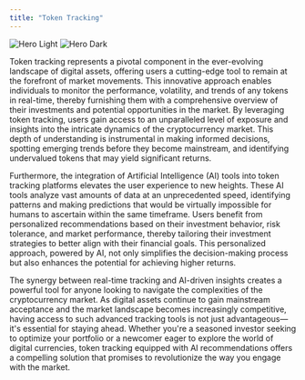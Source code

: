 ```yaml
---
title: "Token Tracking"
---
```


<img
  className="block dark:hidden"
  src="/images/tracking.jpg"
  alt="Hero Light"
/>
<img className="hidden dark:block" src="/images/tracking.jpg" alt="Hero Dark" />

Token tracking represents a pivotal component in the ever-evolving landscape of digital assets, offering users a cutting-edge tool to remain at the forefront of market movements. This innovative approach enables individuals to monitor the performance, volatility, and trends of any tokens in real-time, thereby furnishing them with a comprehensive overview of their investments and potential opportunities in the market. By leveraging token tracking, users gain access to an unparalleled level of exposure and insights into the intricate dynamics of the cryptocurrency market. This depth of understanding is instrumental in making informed decisions, spotting emerging trends before they become mainstream, and identifying undervalued tokens that may yield significant returns.

Furthermore, the integration of Artificial Intelligence (AI) tools into token tracking platforms elevates the user experience to new heights. These AI tools analyze vast amounts of data at an unprecedented speed, identifying patterns and making predictions that would be virtually impossible for humans to ascertain within the same timeframe. Users benefit from personalized recommendations based on their investment behavior, risk tolerance, and market performance, thereby tailoring their investment strategies to better align with their financial goals. This personalized approach, powered by AI, not only simplifies the decision-making process but also enhances the potential for achieving higher returns.

The synergy between real-time tracking and AI-driven insights creates a powerful tool for anyone looking to navigate the complexities of the cryptocurrency market. As digital assets continue to gain mainstream acceptance and the market landscape becomes increasingly competitive, having access to such advanced tracking tools is not just advantageous—it's essential for staying ahead. Whether you're a seasoned investor seeking to optimize your portfolio or a newcomer eager to explore the world of digital currencies, token tracking equipped with AI recommendations offers a compelling solution that promises to revolutionize the way you engage with the market.
